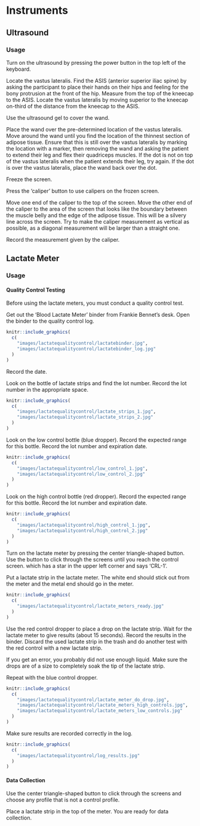 # Instruments {#Instruments}

## Ultrasound {#Appendix-Instruments-Ultrasound}

### Usage {#Appendix-Instruments-Ultrasound-Usage}

Turn on the ultrasound by pressing the power button in the top left of the keyboard.

Locate the vastus lateralis.  Find the ASIS (anterior superior iliac spine) by asking the participant to place their hands on their hips and feeling for the bony protrusion at the front of the hip. Measure from the top of the kneecap to the ASIS. Locate the vastus lateralis by moving superior to the kneecap on-third of the distance from the kneecap to the ASIS.

Use the ultrasound gel to cover the wand.

Place the wand over the pre-determined location of the vastus lateralis. Move around the wand until you find the location of the thinnest section of adipose tissue. Ensure that this is still over the vastus lateralis by marking the location with a marker, then removing the wand and asking the patient to extend their leg and flex their quadriceps muscles. If the dot is not on top of the vastus lateralis when the patient extends their leg, try again. If the dot is over the vastus lateralis, place the wand back over the dot. 

Freeze the screen.

Press the 'caliper' button to use calipers on the frozen screen.

Move one end of the caliper to the top of the screen. Move the other end of the caliper to the area of the screen that looks like the boundary between the muscle belly and the edge of the adipose tissue. This will be a silvery line across the screen. Try to make the caliper measurement as vertical as possible, as a diagonal measurement will be larger than a straight one. 

Record the measurement given by the caliper.

## Lactate Meter {#Appendix-Instruments-LactateMeter}


### Usage {#Appendix-Instruments-LactateMeter-Usage}

#### Quality Control Testing {#Appendix-Instruments-LactateMeter-Usage-QualityControl}

Before using the lactate meters, you must conduct a quality control test. 

Get out the 'Blood Lactate Meter' binder from Frankie Bennet's desk. Open the binder to the quality control log. 

```{r, echo = F, out.width = "50%"}
knitr::include_graphics(
  c(
    "images/lactatequalitycontrol/lactatebinder.jpg",
    "images/lactatequalitycontrol/lactatebinder_log.jpg"
  )
)
```

Record the date. 

Look on the bottle of lactate strips and find the lot number. Record the lot number in the appropriate space. 

```{r, echo = F, out.width= "50%"}
knitr::include_graphics(
  c(
    "images/lactatequalitycontrol/lactate_strips_1.jpg",
    "images/lactatequalitycontrol/lactate_strips_2.jpg"
  )
)
```


Look on the low control bottle (blue dropper). Record the expected range for this bottle. Record the lot number and expiration date.

```{r, echo = F, out.width = "50%"}
knitr::include_graphics(
  c(
    "images/lactatequalitycontrol/low_control_1.jpg",
    "images/lactatequalitycontrol/low_control_2.jpg"
  )
)
```

Look on the high control bottle (red dropper). Record the expected range for this bottle. Record the lot number and expiration date. 

```{r, echo = F, out.width =  "50%"}
knitr::include_graphics(
  c(
    "images/lactatequalitycontrol/high_control_1.jpg",
    "images/lactatequalitycontrol/high_control_2.jpg"
  )
)
```

Turn on the lactate meter by pressing the center triangle-shaped button. Use the button to click through the screens until you reach the control screen. which has a star in the upper left corner and says 'CRL-1'.

Put a lactate strip in the lactate meter. The white end should stick out from the meter and the metal end should go in the meter. 

```{r, echo = F, out.width = "100%"}
knitr::include_graphics(
  c(
    "images/lactatequalitycontrol/lactate_meters_ready.jpg"
  )
)
```


Use the red control dropper to place a drop on the lactate strip. Wait for the lactate meter to give results (about 15 seconds). Record the results in the binder. Discard the used lactate strip in the trash and do another test with the red control with a new lactate strip.

If you get an error, you probably did not use enough liquid. Make sure the drops are of a size to completely soak the tip of the lactate strip. 

Repeat with the blue control dropper. 

```{r, echo = F, out.width = "33%"}
knitr::include_graphics(
  c(
    "images/lactatequalitycontrol/lactate_meter_do_drop.jpg",
    "images/lactatequalitycontrol/lactate_meters_high_controls.jpg",
    "images/lactatequalitycontrol/lactate_meters_low_controls.jpg"
  )
)
```

Make sure results are recorded correctly in the log.

```{r, echo = F, out.width = "100%"}
knitr::include_graphics(
  c(
    "images/lactatequalitycontrol/log_results.jpg"
  )
)
```


#### Data Collection {#Appendix-Instruments-LactateMeter-Usage-DataCollection}

Use the center triangle-shaped button to click through the screens and choose any profile that is not a control profile.

Place a lactate strip in the top of the meter. You are ready for data collection.
